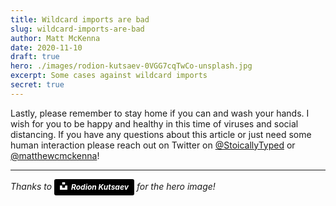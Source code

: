 ```yaml
---
title: Wildcard imports are bad
slug: wildcard-imports-are-bad
author: Matt McKenna
date: 2020-11-10
draft: true
hero: ./images/rodion-kutsaev-0VGG7cqTwCo-unsplash.jpg
excerpt: Some cases against wildcard imports
secret: true
---
```




Lastly, please remember to stay home if you can and wash your hands. I wish for you to be happy and healthy in this time of viruses and social distancing. If you have any questions about this article or just need some human interaction please reach out on Twitter on [@StoicallyTyped](https://twitter.com/StoicallyTyped) or [@matthewcmckenna](https://twitter.com/matthewcmckenna)!


---
*Thanks to <a style="background-color:black;color:white;text-decoration:none;padding:4px 6px;font-family:-apple-system, BlinkMacSystemFont, &quot;San Francisco&quot;, &quot;Helvetica Neue&quot;, Helvetica, Ubuntu, Roboto, Noto, &quot;Segoe UI&quot;, Arial, sans-serif;font-size:12px;font-weight:bold;line-height:1.2;display:inline-block;border-radius:3px" href="https://unsplash.com/@frostroomhead?utm_medium=referral&amp;utm_campaign=photographer-credit&amp;utm_content=creditBadge" target="_blank" rel="noopener noreferrer" title="Download free do whatever you want high-resolution photos from Rodion Kutsaev"><span style="display:inline-block;padding:2px 3px"><svg xmlns="http://www.w3.org/2000/svg" style="height:12px;width:auto;position:relative;vertical-align:middle;top:-2px;fill:white" viewBox="0 0 32 32"><title>unsplash-logo</title><path d="M10 9V0h12v9H10zm12 5h10v18H0V14h10v9h12v-9z"></path></svg></span><span style="display:inline-block;padding:2px 3px">Rodion Kutsaev</span></a> for the hero image!*